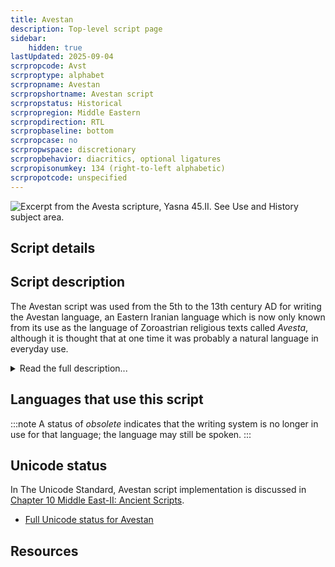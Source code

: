 ```yaml
---
title: Avestan
description: Top-level script page
sidebar:
    hidden: true
lastUpdated: 2025-09-04
scrpropcode: Avst
scrproptype: alphabet
scrpropname: Avestan
scrpropshortname: Avestan script
scrpropstatus: Historical
scrpropregion: Middle Eastern
scrpropdirection: RTL
scrpropbaseline: bottom
scrpropcase: no
scrpropwspace: discretionary
scrpropbehavior: diacritics, optional ligatures
scrpropisonumkey: 134 (right-to-left alphabetic)
scrpropotcode: unspecified
---
```



![](../images/avst-sample.png "Excerpt from the Avesta scripture, Yasna 45.II. See Use and History subject area.")

## Script details

<ScriptDetails />

## Script description

The Avestan script was used from the 5th to the 13th century AD for writing the Avestan language, an Eastern Iranian language which is now only known from its use as the language of Zoroastrian religious texts called _Avesta_, although it is thought that at one time it was probably a natural language in everyday use.

<details>
<summary>Read the full description...</summary>There are no surviving examples of written Avestan prior to its use as a liturgical language, and it is thought that the Avestan script was created particularly for the purpose of writing religious texts. At that time, many of the Iranian languages were written in the Pahlavi script, but this contained a number of ambiguous symbols and did not represent vowels, so was unsuitable for representing a religious language, the pronunciation of which was important. The script was also used to write religious commentaries in the Middle Persian language; these are called _Pazend_.

Avestan is written from right to left using thirty-seven consonant and sixteen vowel letters. Many of the consonant letters were taken from the various forms of the Pahlavi script, and some of the vowels were taken from the Greek. Some new letters were created by the addition of diacritics to existing forms, and some appear to be original creations. One letter is used only in Pazend texts. There are four optional ligatures in use, for representing sk, šc, št, and ša. Aside from these, letters are not normally joined in a cursive way, although they may be written close enough together to touch.

Punctuation was rarely used in Avestan texts, although words were separated by a dot. Scholars of the script in the 19th century created a punctuation system for use in transcribing texts, including symbols functioning as a colon, semicolon and full stop, and abbreviation and repetition marks. These have been encoded in the Avestan block in Unicode; the Unicode proposal document anticipates that modern users of the script will use them in Avestan texts as well as in transcriptions.
</details>

## Languages that use this script

:::note
A status of _obsolete_ indicates that the writing system is no longer in use for that language; the language may still be spoken.
:::

<WsList script='Avst' wsMax='5' />

## Unicode status

In The Unicode Standard, Avestan script implementation is discussed in [Chapter 10 Middle East-II: Ancient Scripts](http://www.unicode.org/versions/latest/ch10.pdf).

- [Full Unicode status for Avestan](/scrlang/unicode/avst-unicode)



## Resources

<ScriptResources detailSummary='seemore' />

